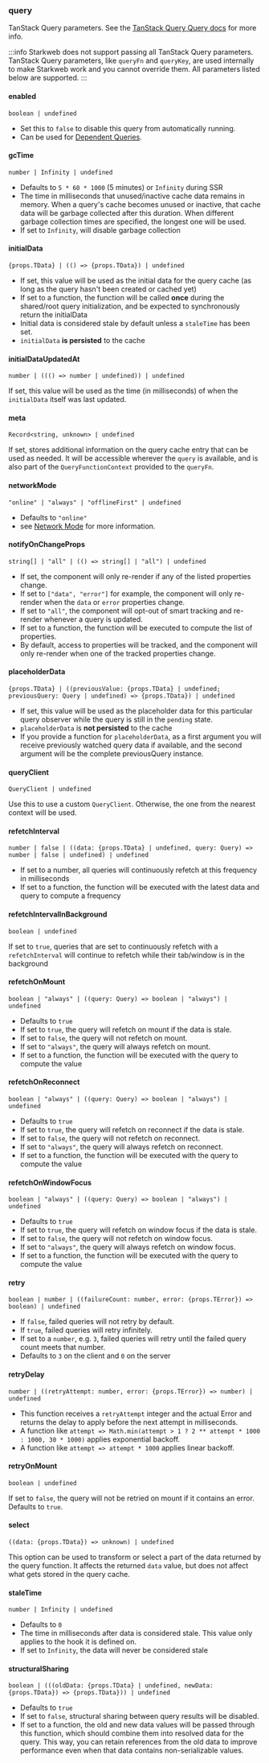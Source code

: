 ### query

TanStack Query parameters. See the [TanStack Query Query docs](https://tanstack.com/query/v5/docs/react/reference/useQuery) for more info.

:::info
Starkweb does not support passing all TanStack Query parameters. TanStack Query parameters, like `queryFn` and `queryKey`, are used internally to make Starkweb work and you cannot override them. All parameters listed below are supported.
:::

#### enabled

`boolean | undefined`

- Set this to `false` to disable this query from automatically running.
- Can be used for [Dependent Queries](https://tanstack.com/query/v5/docs/react/guides/dependent-queries).

#### gcTime

`number | Infinity | undefined`

- Defaults to `5 * 60 * 1000` (5 minutes) or `Infinity` during SSR
- The time in milliseconds that unused/inactive cache data remains in memory. When a query's cache becomes unused or inactive, that cache data will be garbage collected after this duration. When different garbage collection times are specified, the longest one will be used.
- If set to `Infinity`, will disable garbage collection

#### initialData

<p className="vocs_Paragraph">
<code className="vocs_Code">{props.TData} | (() => {props.TData}) | undefined</code>
</p>

- If set, this value will be used as the initial data for the query cache (as long as the query hasn't been created or cached yet)
- If set to a function, the function will be called **once** during the shared/root query initialization, and be expected to synchronously return the initialData
- Initial data is considered stale by default unless a `staleTime` has been set.
- `initialData` **is persisted** to the cache

#### initialDataUpdatedAt

`number | ((() => number | undefined)) | undefined`

If set, this value will be used as the time (in milliseconds) of when the `initialData` itself was last updated.

#### meta

`Record<string, unknown> | undefined`

If set, stores additional information on the query cache entry that can be used as needed. It will be accessible wherever the `query` is available, and is also part of the `QueryFunctionContext` provided to the `queryFn`.

#### networkMode

`"online" | "always" | "offlineFirst" | undefined`

- Defaults to `"online"`
- see [Network Mode](https://tanstack.com/query/v5/docs/react/guides/network-mode) for more information.

#### notifyOnChangeProps

`string[] | "all" | (() => string[] | "all") | undefined`

- If set, the component will only re-render if any of the listed properties change.
- If set to `["data", "error"]` for example, the component will only re-render when the `data` or `error` properties change.
- If set to `"all"`, the component will opt-out of smart tracking and re-render whenever a query is updated.
- If set to a function, the function will be executed to compute the list of properties.
- By default, access to properties will be tracked, and the component will only re-render when one of the tracked properties change.

#### placeholderData

<p className="vocs_Paragraph">
<code className="vocs_Code">{props.TData} | ((previousValue: {props.TData} | undefined; previousQuery: Query | undefined) => {props.TData}) | undefined</code>
</p>

- If set, this value will be used as the placeholder data for this particular query observer while the query is still in the `pending` state.
- `placeholderData` is **not persisted** to the cache
- If you provide a function for `placeholderData`, as a first argument you will receive previously watched query data if available, and the second argument will be the complete previousQuery instance.

#### queryClient

`QueryClient | undefined`

Use this to use a custom `QueryClient`. Otherwise, the one from the nearest context will be used.

#### refetchInterval

<p className="vocs_Paragraph">
<code className="vocs_Code">number | false | ((data: {props.TData} | undefined, query: Query) => number | false | undefined) | undefined</code>
</p>

- If set to a number, all queries will continuously refetch at this frequency in milliseconds
- If set to a function, the function will be executed with the latest data and query to compute a frequency

#### refetchIntervalInBackground

`boolean | undefined`

If set to `true`, queries that are set to continuously refetch with a `refetchInterval` will continue to refetch while their tab/window is in the background

#### refetchOnMount

`boolean | "always" | ((query: Query) => boolean | "always") | undefined`

- Defaults to `true`
- If set to `true`, the query will refetch on mount if the data is stale.
- If set to `false`, the query will not refetch on mount.
- If set to `"always"`, the query will always refetch on mount.
- If set to a function, the function will be executed with the query to compute the value

#### refetchOnReconnect

`boolean | "always" | ((query: Query) => boolean | "always") | undefined`

- Defaults to `true`
- If set to `true`, the query will refetch on reconnect if the data is stale.
- If set to `false`, the query will not refetch on reconnect.
- If set to `"always"`, the query will always refetch on reconnect.
- If set to a function, the function will be executed with the query to compute the value

#### refetchOnWindowFocus

`boolean | "always" | ((query: Query) => boolean | "always") | undefined`

- Defaults to `true`
- If set to `true`, the query will refetch on window focus if the data is stale.
- If set to `false`, the query will not refetch on window focus.
- If set to `"always"`, the query will always refetch on window focus.
- If set to a function, the function will be executed with the query to compute the value

#### retry

<p className="vocs_Paragraph">
<code className="vocs_Code">boolean | number | ((failureCount: number, error: {props.TError}) => boolean) | undefined</code>
</p>

- If `false`, failed queries will not retry by default.
- If `true`, failed queries will retry infinitely.
- If set to a `number`, e.g. `3`, failed queries will retry until the failed query count meets that number.
- Defaults to `3` on the client and `0` on the server

#### retryDelay

<p className="vocs_Paragraph">
<code className="vocs_Code">number | ((retryAttempt: number, error: {props.TError}) => number) | undefined</code>
</p>

- This function receives a `retryAttempt` integer and the actual Error and returns the delay to apply before the next attempt in milliseconds.
- A function like `attempt => Math.min(attempt > 1 ? 2 ** attempt * 1000 : 1000, 30 * 1000)` applies exponential backoff.
- A function like `attempt => attempt * 1000` applies linear backoff.

#### retryOnMount

`boolean | undefined`

If set to `false`, the query will not be retried on mount if it contains an error. Defaults to `true`.

#### select

<p className="vocs_Paragraph">
<code className="vocs_Code">((data: {props.TData}) => unknown) | undefined</code>
</p>

This option can be used to transform or select a part of the data returned by the query function. It affects the returned `data` value, but does not affect what gets stored in the query cache.

#### staleTime

`number | Infinity | undefined`

- Defaults to `0`
- The time in milliseconds after data is considered stale. This value only applies to the hook it is defined on.
- If set to `Infinity`, the data will never be considered stale

#### structuralSharing

<p className="vocs_Paragraph">
<code className="vocs_Code">boolean | (((oldData: {props.TData} | undefined, newData: {props.TData}) => {props.TData})) | undefined</code>
</p>

- Defaults to `true`
- If set to `false`, structural sharing between query results will be disabled.
- If set to a function, the old and new data values will be passed through this function, which should combine them into resolved data for the query. This way, you can retain references from the old data to improve performance even when that data contains non-serializable values.
